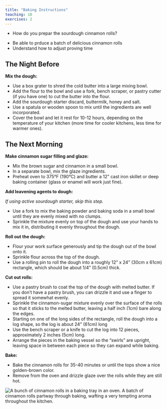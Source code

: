 ```yaml
---
title: "Baking Instructions"
teaching: 10
exercises: 2
---
```


:::::::::::::::::::::::::::::::::::::: questions 

- How do you prepar the sourdough cinnamon rolls?

::::::::::::::::::::::::::::::::::::::::::::::::

::::::::::::::::::::::::::::::::::::: objectives

- Be able to prduce a batch of delicious cinnamon rolls
- Understand how to adjust proving time

::::::::::::::::::::::::::::::::::::::::::::::::


## The Night Before

**Mix the dough:** 

- Use a box grater to shred the cold butter into a large mixing bowl.
- Add the flour to the bowl and use a fork, bench scraper, or pastry cutter (if you have one) to cut the butter into the flour.
- Add the sourdough starter discard, buttermilk, honey and salt.
- Use a spatula or wooden spoon to mix until the ingredients are well incorporated.
- Cover the bowl and let it rest for 10-12 hours, depending on the temperature of your kitchen (more time for cooler kitchens, less time for warmer ones).

## The Next Morning

**Make cinnamon sugar filling and glaze:**

- Mix the brown sugar and cinnamon in a small bowl.
- In a separate bowl, mix the glaze ingredients.
- Preheat oven to 375°F (190°C) and butter a 12" cast iron skillet or deep baking container (glass or enamel will work just fine).

**Add leavening agents to dough:**

*If using active sourdough starter, skip this step.*

- Use a fork to mix the baking powder and baking soda in a small bowl until they are evenly mixed with no clumps.
- Sprinkle the mixture evenly on top of the dough and use your hands to mix it in, distributing it evenly throughout the dough.

**Roll out the dough:**

- Flour your work surface generously and tip the dough out of the bowl onto it.
- Sprinkle flour across the top of the dough.
- Use a rolling pin to roll the dough into a roughly 12" x 24" (30cm x 61cm) rectangle, which should be about 1/4" (0.5cm) thick.

**Cut out rolls:**

- Use a pastry brush to coat the top of the dough with melted butter. If you don't have a pastry brush, you can drizzle it and use a finger to spread it somewhat evenly.
- Sprinkle the cinnamon-sugar mixture evenly over the surface of the rolls so that it sticks to the melted butter, leaving a half inch (1cm) bare along the edges.
- Starting on one of the long sides of the rectangle, roll the dough into a log shape, so the log is about 24" (61cm) long
- Use the bench scraper or a knife to cut the log into 12 pieces, approximately 2 inches (5cm) long.
- Arrange the pieces in the baking vessel so the "swirls" are upright, leaving space in between each piece so they can expand while baking.

**Bake:**

- Bake the cinnamon rolls for 35-40 minutes or until the tops show a nice golden-brown color.
- Remove from the oven and drizzle glaze over the rolls while they are still hot.

![](fig/cinnamon-rolls-in-the-oven.jpg){alt='A bunch of cinnamon rolls in a baking tray in an oven.'}
A batch of cinnamon rolls partway through baking, wafting a very tempting aroma throughout the kitchen.

